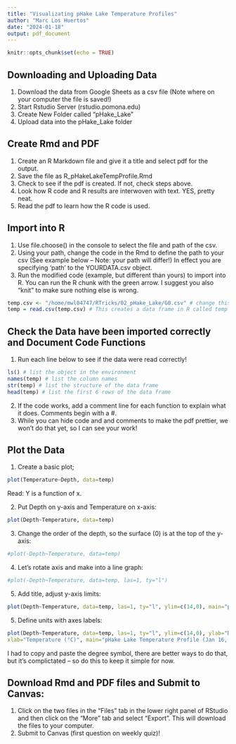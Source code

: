 ```yaml
---
title: "Visualizating pHake Lake Temperature Profiles"
author: "Marc Los Huertos"
date: "2024-01-18"
output: pdf_document
---
```


```r
knitr::opts_chunk$set(echo = TRUE)
```

## Downloading and Uploading Data

1. Download the data from Google Sheets as a csv file (Note where on your computer the file is saved!)
2. Start Rstudio Server (rstudio.pomona.edu)
3. Create New Folder called "pHake_Lake"
4. Upload data into the pHake_Lake folder

## Create Rmd and PDF

1. Create an R Markdown file and give it a title and select pdf for the output.
2. Save the file as R_pHakeLakeTempProfile.Rmd
3. Check to see if the pdf is created. If not, check steps above.
4. Look how R code and R results are interwoven with text. YES, pretty neat. 
5. Read the pdf to learn how the R code is used. 

## Import into R

1. Use file.choose() in the console to select the file and path of the csv.
2. Using your path, change the code in the Rmd to define the path to your csv (See example below -- Note: your path will differ!) In effect you are specifying 'path' to the YOURDATA.csv object.
3. Run the modified code (example, but different than yours) to import into R. You can 
run the R chunk with the green arrow. I suggest you also "knit" to make sure nothing 
else is wrong. 

```r
temp.csv <- "/home/mwl04747/RTricks/02_pHake_Lake/G0.csv" # change this to your path...
temp = read.csv(temp.csv) # This creates a data frame in R called temp

```

## Check the Data have been imported correctly and Document Code Functions

1. Run each line below to see if the data were read correctly!

```r
ls() # list the object in the environment
names(temp) # list the column names
str(temp) # list the structure of the data frame
head(temp) # list the first 6 rows of the data frame

```
2. If the code works, add a comment line for each function to explain what it does. Comments begin with a #.
3. While you can hide code and and comments to make the pdf prettier, we won't do that 
yet, so I can see your work!  

## Plot the Data

1. Create a basic plot;

```r
plot(Temperature~Depth, data=temp)
```

Read: Y is a function of x. 

2. Put Depth on y-axis and Temperature on x-axis:

```r
plot(Depth~Temperature, data=temp)
```

3. Change the order of the depth, so the surface (0) is at the top of the y-axis:

```r
#plot(-Depth~Temperature, data=temp)
```

4. Let's rotate axis and make into a line graph:
```r
#plot(-Depth~Temperature, data=temp, las=1, ty="l")
```
5. Add title, adjust y-axis limits:
```r
plot(Depth~Temperature, data=temp, las=1, ty="l", ylim=c(14,0), main="pHake Lake Temperature Profile (Jan 16, 2024)")
```

5. Define units with axes labels:
```r
plot(Depth~Temperature, data=temp, las=1, ty="l", ylim=c(14,0), ylab="Depth (M)", 
xlab="Temperature (°C)", main="pHake Lake Temperature Profile (Jan 16, 2024)")
```

I had to copy and paste the degree symbol, there are better ways to do that, but 
it's complictated -- so do this to keep it simple for now. 

## Download Rmd and PDF files and Submit to Canvas:

1. Click on the two files in the "Files" tab in the lower right panel of RStudio and then click on the "More" tab and select "Export".  This will download the files to your computer.
2. Submit to Canvas (first question on weekly quiz)!
